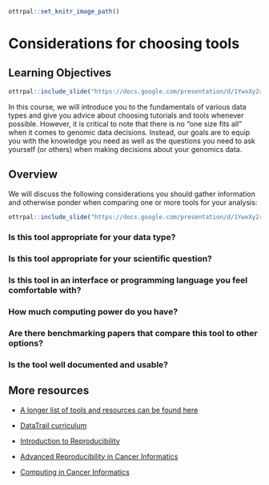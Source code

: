 
```r
ottrpal::set_knitr_image_path()
```

# Considerations for choosing tools

## Learning Objectives

```r
ottrpal::include_slide("https://docs.google.com/presentation/d/1YwxXy2rnUgbx_7B7ENH9wpDX-j6JpJz6lGVzOkjo0qY/edit#slide=id.g21f6c5d3981_0_0")
```

In this course, we will introduce you to the fundamentals of various data types and give you advice about choosing tutorials and tools whenever possible. However, it is critical to note that there is no "one size fits all" when it comes to genomic data decisions. Instead, our goals are to equip you with the knowledge you need as well as the questions you need to ask yourself (or others) when making decisions about your genomics data.

## Overview

We will discuss the following considerations you should gather information and otherwise ponder when comparing one or more tools for your analysis:

```r
ottrpal::include_slide("https://docs.google.com/presentation/d/1YwxXy2rnUgbx_7B7ENH9wpDX-j6JpJz6lGVzOkjo0qY/edit#slide=id.g21f6c5d3981_0_0")
```

### Is this tool appropriate for your data type?


### Is this tool appropriate for your scientific question?


### Is this tool in an interface or programming language you feel comfortable with?


### How much computing power do you have?


### Are there benchmarking papers that compare this tool to other options?


### Is the tool well documented and usable?



## More resources

- [A longer list of tools and resources can be found here](https://hutchdatascience.org/code_review/more_resources.html)

- [DataTrail curriculum](https://datatrail-jhu.github.io/DataTrail/index.html)
- [Introduction to Reproducibility](https://jhudatascience.org/Reproducibility_in_Cancer_Informatics/introduction.html)
- [Advanced Reproducibility in Cancer Informatics](https://jhudatascience.org/Adv_Reproducibility_in_Cancer_Informatics/introduction.html)
- [Computing in Cancer Informatics](https://jhudatascience.org/Computing_for_Cancer_Informatics/)
